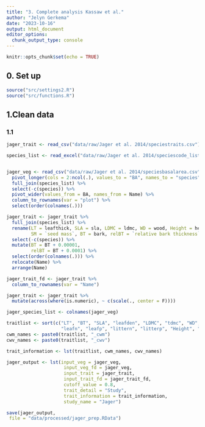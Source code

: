```yaml
---
title: "3. Complete analysis Kassaw et al."
author: "Jelyn Gerkema"
date: "2023-10-16"
output: html_document
editor_options: 
  chunk_output_type: console
---
```


```r
knitr::opts_chunk$set(echo = TRUE)

```

## 0. Set up
```r
source("src/settings2.R")
source("src/functions.R")

```

## 1.Clean data


### 1.1 
```r

jager_trait <- read_csv("data/raw/Jager et al. 2014/speciestraits.csv")

species_list <- read_excel("data/raw/Jager et al. 2014/speciescode_list.xlsx")


jager_veg <- read_csv("data/raw/Jager et al. 2014/speciesbasalarea.csv") %>%
  pivot_longer(cols = 2:ncol(.), values_to = "BA", names_to = "species") %>%
  full_join(species_list) %>%
  select(-c(species)) %>%
  pivot_wider(values_from = BA, names_from = Name) %>%
  column_to_rownames(var = "plot") %>%
  select(order(colnames(.)))

jager_trait <- jager_trait %>%
  full_join(species_list) %>%
  rename(LT = leafthick, SLA = sla, LDMC = ldmc, WD = wood, Height = height, 
         SM = `seed mass`, BT = bark, relBT = `relative bark thickness`) %>%
  select(-c(species)) %>%
  mutate(BT = BT + 0.00001,
         relBT = BT + 0.0001) %>%
  select(order(colnames(.))) %>%
  relocate(Name) %>%
  arrange(Name)

jager_trait_fd <- jager_trait %>%
  column_to_rownames(var = "Name") 

jager_trait <- jager_trait %>%
  mutate(across(where(is.numeric), ~ c(scale(., center = F))))  

jager_species_list <- colnames(jager_veg)

traitlist <- sort(c("LT", "BT", "SLA", "leafden", "LDMC", "tdmc", "WD", "relBT", 
                    "leafn", "leafp", "littern", "litterp", "Height", "SM"))
cwm_names <- paste0(traitlist, "_cwm")
cwv_names <- paste0(traitlist, "_cwv")

trait_information <- lst(traitlist, cwm_names, cwv_names)

jager_output <- lst(input_veg = jager_veg, 
                     input_veg_fd = jager_veg,
                     input_trait = jager_trait,
                     input_trait_fd = jager_trait_fd,
                     cutoff_value = 0.8,
                     trait_detail = "Study",
                     trait_information = trait_information,
                     study_name = "Jager")

save(jager_output,
 file = "data/processed/jager_prep.RData")

``` 


